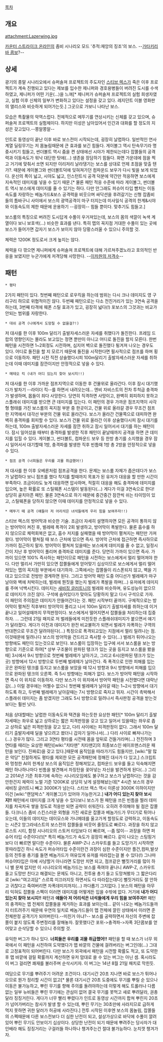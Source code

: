 [[목차]]

== 개요 ==
attachment:Lazerwing.jpg

[[카운터 스트라이크 온라인]]의 좀비 시나리오 모드 '추적:재앙의 징조'의 보스. --[[가타키리바 콤보]]?--
== 상세 ==
광기의 종말 시나리오에서 슈퍼솔져 프로젝트의 주도자인 [[스티브 렉스]]가 죽은 이후 프로젝트가 계속 진행되고 있다는 제보를 입수한 제니퍼와 경호용병들이 버려진 도시를 수색하였고, 제니퍼가 어떤 기운(...)을 느껴[* 제니퍼가 슈퍼솔져 프로젝트의 실험 희생자였고, 실험 이후 신체의 일부가 변화하고 있다는 설정을 갖고 있다. 레지던트 이블 영화판의 앨리스와 비슷하게 되어가는듯.] 그곳으로 가보니 나타난 보스. 

모습은 특촬물의 악역스럽다. 전체적으로 메뚜기를 연상시키는 신체를 갖고 있으며, 슈퍼솔져 프로젝트의 실험체이다. 하지만 이성은 남아있어서 인간과 대화를 할 정도의 지성은 갖고있다.--쫑알쫑알--

인트로 동영상이 끝난 이후 바로 보스전이 시작되는데, 굉장히 날렵하다. 일반적인 연사계열 딜링무기는 저 몸놀림때문에 큰 효과를 보긴 힘들다. 게이볼그 역시 탄속무기라 명중시키기 힘들고, 썬더볼트 역시 줌을 켠 상태에선 시야가 제한되는데다 잡쫄들의 공격력과 이동속도가 워낙 대단한 탓에(...) 생존을 장담하기 힘들다. 화면 가운데에 점을 찍고 거기에 맞춰서 쏘면 되지만 이리저리 날라댕기는 보스를 상대로 언제 초점을 맞출 텐가?. 때문에 게이볼그와 썬더볼트덕에 잊혀져가던 컴파운드 보우가 다시 빛을 보게 되었다. 운신의 폭이 넓고, 시야도 넓고, 인스턴트식 공격 덕분에 약간만 적응하면 보스에게 지속적인 데미지를 넣을 수 있기 때문.[* 물론 패턴 적응 수준에 따라 게이볼그, 썬더볼트 역시 보스에게 데미지를 줄 수 있기는 하다. 다만 안그래도 퍼슈어 타입 뺨치는 이동속도를 자랑하는 베놈가드&보스 공격력을 비웃으며 싸닥션을 후려갈기는 신형 잡좀비들의 틈바구니 사이에서 보스의 광역공격이 마구 터지는데 미사일식 공격의 한계&시야와 이동속도의 제한 때문에 운용하기 --굉장히-- 힘들 뿐이다. 맞추기도 힘들고.]

보스룸의 특징으로 버려진 도시답게 수풀이 우거져있는데, 보스의 몸의 색깔이 녹색 계열이다 보니 보호색(...) 비슷한 효과를 낸다. 특히 맵의 꼭지점 거대한 수풀이 있는 곳에 보스가 들어가면 갑자기 보스가 보이지 않아 당황스러울 수 있으니 주의할 것.

체력은 1200K 정도로서 크게 높지는 않다.

체력을 다 깎으면 제니퍼에게 슈퍼솔져 프로젝트에 대해 가르쳐주겠노라고 호의적인 반응을 보였지만 누군가에게 저격당해 사망한다. --[[이차원의 저격수]]--

== 패턴 ==
 * 평타
2가지 패턴이 있다. 첫번째 패턴으로 로우킥을 하는데 범위는 다시 크나 데미지도 영 구리구리 하므로 위협적이진 않다. 두번째 패턴으로는 다소 전진거리가 있는 3연속 공격을 하는데, 3번째 타격에 웨폰 스틸 효과가 있고, 굉장히 넓다(!) 포보스의 그것과는 비교가 안되는 범위를 자랑한다. 

 * 대쉬 공격 (나에게서 도망칠 수 없을걸?!)

저 대사를 한 이후 100m 달리기 출발자세스러운 자세를 취했다가 돌진한다. 프레임 드랍의 영향인지는 몰라도 보고있는 정면 뿐만이 아니고 어디로 돌진을 할지 모른다. 한번 패턴을 시전하면 1~2회정도 시전하며, 심지어 벽으로 돌진했다 튕겨져 나오는 경우도 있다. 어디로 돌진을 할 지 모르기 때문에 돌진을 시작한다면 필사적으로 점프를 하며 횡으로 이동하자.
패턴 시전 직전 상술했다시피 100m달리기 출발자세스러운 자세를 취하는데 이때 데미지를 잠깐이지만 안정적으로 넣을 수 있다.
 
 * 메테오 킥 (내가 어디 있는지 찾아 보시지!!)

저 대사를 한 이후 가까운 점프지역으로 이동한 후 건물위로 올라간다. 이후 잠시 대기했다가 발차기 --라이더 킥--를 하면서 내려오는데... 엔비 자비스트의 전차 투척급 충격파가 발생하며, 몹들이 죄다 사망한다. 당연히 직격하면 사망이고, 완벽히 회피하지 못하고 스플래쉬 데미지를 받으면 큰 데미지를 입는다. 이 패턴의 경우 가까운 점프지역이 사각형 형태를 가진 보스룸의 꼭지점 부분 중 한곳이고, 건물 위로 올라갈 경우 무조건 점프한 지역에서 대각선 부분의 건물 위로 올라간다. 보스가 올라간 건물쪽으로 대피하면 완벽히 충격파를 회피할 수 있다.
보스가 건물 위로 올라간 이후 상술했다시피 잠시 대기를 하는데, 100m 출발자세스러운 자세를 잠깐 취하고 잠시 일어서서 대기를 하는 패턴이다. 잠시 일어섰을 때부터 충격파를 발생한 직후 패턴이 끝날때까지 공격을 하면 큰 데미지를 입힐 수 있다. 게이볼그, 썬더볼트, 컴파운드 보우 등 한방 총기를 소지했을 경우 잠시 일어서서 대기할때 1방, 충격파를 발생한 직후 빈틈때 1방 총 2방을 안정적으로 넣을 수 있다.

 * 점프 공격 (너희들은 우리를 괴물 취급했어!)

저 대사를 한 이후 오베론처럼 점프공격을 한다. 문제는 보스룸 자체가 좁은데다가 보스가 날렵하다 보니 점프를 했다 착지를 할때까지 목표가 된 유저가 대응을 할 만한 시간이 부족하다. 조금이라도 늦게 대응하면 압사하며, 적절히 대응을 해도 충격파에 데미지를 입으며, 높은 확률로 또 스틸웨폰 시스템이 발동된다(...) 게다가 이걸 3연속으로 한다! 상당히 골치아픈 패턴.
물론 3연속으로 하기 때문에 중간중간 잠깐씩 쉬는 타이밍이 있고, 스틸웨폰을 당하지 않으면 이때 데미지를 안정적으로 넣을 수 있다.

 * 메뚜기 떼 공격 (얘들아 저 어리석은 녀석들에게 우리 힘을 보여주자!!)

스티브 렉스의 방어막과 비슷한 기술. 조금더 자세히 설명하자면 모든 공격이 통하지 않는 방어막이 켜진 후, 벌레떼 폭격이 2회 발생하고, 방어막이 폭발한다.
물론 흡수를 하지 않으므로 체력회복은 없고, 흡수 저지를 실패했을 때 방어막이 펼쳐지는 패턴만 가져왔다. 방어막이 펼쳐질 때 보스 근처에 있으면 즉사. 방어막 근처에 접근하면 즉사하므로 가까이 접근하지 말자. 방어막이 펼쳐져 있을때는 보스에게 데미지를 줄 수 없고, 일정시간이 지난 후 방어막이 풀리며 충격파로 데미지를 준다. 당연히 가까이 있으면 즉사.
가까이 있으면 100% 즉사하는 패턴이므로 패턴을 시전하는 보스에게서 멀리 떨어져야 한다. 다만 멀리서 가만히 있으면 잡쫄들에게 얻어맞기 십상이므로 보스에게서 멀리 떨어져있는 맵의 꼭지점 부분에서 대기하자. 그쪽에서는 잡쫄들이 리스폰되지 않고, 벽을 기대고 있으므로 전방만 경계하면 된다. 그리고 방어막 패턴 도중 어디선가 벌레떼가 마구 날아와 벽에 처박히는데, 벌레에 뭔짓을 했는지 벌레가 폭발을 하며(...) 유저에게 데미지를 주며 넉백시킨다. 데미지는 [[새비징 글러트니]]의 벌레와 비슷하며, 유도성능이 없으므로 데미지가 크진 않다. 구석에 숨어있다가 맞아도 당황하지 말고 다시 구석으로 가자.
이 패턴의 주의점은 데미지가 안들어간다는 것. 패턴 시작부터 끝까지. 구체적으로는 방어막이 펼쳐진 직후부터 방어막이 풀리고 나서 100m 달리기 출발자세를 취하는데 이거 끝나고 일어설때까지 무적판정이다. 보스에게서 떨어지면서 잡쫄들을 처리하는데 집중하자.
... 그런데 21일 패치로 저 벌레들에게 미친듯한 스플래쉬데미지가 붙으면서 얘기가 달라졌다. 게다가 이전과 데미지가 완전 비교불허가 되면서 벌레가 자폭하는 구역의 반대편으로 무조건 달려야된다(...) 특징으로 폭격되고있는 지점에서 멀리 밀려나는 점. 이것때문에 밀려나다 보스의 방어막을 건드리고 즉사할 수 있다(...)
벌레가 튀어나오는 방향에도 패턴이 있는것으로 보인다. 보스룸이 입장하는 입구에 서서 보스룸을 보는 방향으로 기준으로 하여[* 상부 구조물이 완파된 탱크가 있는 곳을 등지고 보스룸을 봤을 때] 3시에서 9시 방향으로 첫번째 벌레떼가 날아가고, 그리고 6시(완파된 탱크가 있는 곳) 방향에서 12시 방향으로 두번째 벌레떼가 날아간다. 즉 폭격으로 인한 피해를 입는곳은 완파된 탱크를 등지고 보스룸을 보았을 때 12시 방향과 9시 방향에서 피해를 입으므로 완파된 탱크의 오른쪽. 즉 5시 방향에는 피해가 없다. 보스가 방어막 패턴을 시작하면 즉시 이 위치로 이동하자. 다만 보스가 이 위치에서 방어막 패턴을 시전했다면 대략난감(...) 이럴 경우에는 어쩔수 없으니 첫번째 벌레떼가 날아갈 때는 1~2시 방향에서 대기하도록 하고, 두번째 벌레떼가 날아갈때는 7시 방향으로 죽자고 뛰자. 시간이 촉박해서 스플래쉬 데미지는 좀 받겠지만 그래도 5시 방향으로 밀려나서 즉사판정 공격을 받는것보다는 훨씬 낫다.


처음 상대할때는 날렵한 이동속도와 택견을 하는듯한 요상한 패턴[* 100m 달리기 출발자세때는 좌우로 넓고 상하로는 짧은 피격판정을 갖고 있고 일어서 있을때는 좌우로 좁고 상하로 넓은 피격판정을 갖고 있고, 다리 사이에는 피격판정이 없다. 그래서 100m 달리기 출발자세때 딜을 넣으려고 쐈더니 갑자기 일어나서(...) 다리 사이로 빠져나가는(...) 경우가 많다. 그리고 3연타 평타를 시전때 몸을 앞뒤로 건들거리며(...) 전진하며 3연타를 때리는 요상한 패턴([wiki:"치타맨" 치타맨2]의 최종보스인 에이프맨스러운 패턴을 보인다. 진짜로)을 갖고 있다.]때문에 움직임을 따라가기도 힘들지만, [wiki:"말 많은 악당" 친절하게도 평타를 제외한 모든 공격패턴에 정해진 대사가 다 있고,] 스크립트와 멍청한 AI의 한계상 보스의 움직임은 정해져있고, 컴파운드 보우를 들고 익숙해지면 패턴 하나하나마다 빈틈을 발견해서 차징탄을 꽂아넣는 자신을 발견하게 된다(...) 그리고 2014년 기준 최후기에 속하는 시나리오임에도 불구하고 보스가 날렵하다는 것을 감안한건지 체력이 노멀 기준 1200K로 상당히 낮게 설정해놨는데[* 4시즌 보스의 경우 새비징 글러트니 빼고 3000K가 넘는다. 스티브 렉스 역시 이론상 3000K 이하이지만 이건 [wiki:"랜덤박스" 게이볼그]가 있어야 가능한거고.] '''내가 어디 있는지 찾아 보시지!!''' 패턴에서 데미지를 크게 넣을 수 있다보니 보스가 뭔 패턴을 쓰든 빈틈을 찔러 데미지를 차곡차곡 쌓을 정도로 적응만 되면 공략이 쉬워진다.
오히려 주의해야 될 점은 잡쫄들. 다크니스 좀비 스킨스러운 외형을 가진 새로운 잡쫄과 베놈가드가 무더기로 튀어나오는데, 이들의 데미지는 데이모스와 가니메데를 울고가게 할정도로 강력하고, 이동속도는 시즌2 앙그라네스트의 보스전의 잡쫄들을 비웃어 줄정도로 빠르다. 과장을 하지 않고 로스트 시티, 함정 시나리오의 스토커 타입보다 더 빠르며, --좀 많이-- 과장을 하면 퍼슈어 타입 수준이다(!)[* 특히 베놈가드가 속도가 굉장히 빠르다. 같이 나오는 스팅핑거보다 더 빠르면 말다한 수준이다. 물론 AWP-Z나 스카우트를 들고 도망가기 시작하면 못따라잡긴 하니 속도가 퍼슈어타입 수준이란건 과장이 심한 수준이지만 플건,컴파,발샷 등의 전투용 총기를 들면 베놈가드가 여유있게 유저를 따라잡는걸 볼 수 있다(!) 그나마 퍼슈어타입은 아예 사냥할거 아니라면 도망만 치면 되고, 점프같은 뻘짓거리를 많이 하니 별 문제 없지만 이 시나리오의 베놈가드는 보스를 죽여야 끝나니 AWP-Z, 스카우트 들고 도망만 친다고 해결되는 문제도 아니고, 전투용 총기 들고 도망쳐봤자 그 짧은다리로 [wiki:"여고괴담" 스르륵 미끄러지듯 하면서도 다 따라잡는데다] 뻘짓거리도 잘 안하고 귀찮다고 죽여버리면 자폭데미지까지(...) 까다롭기 그지없다. ] 보스의 패턴을 아무리 익혀도 잡쫄들 스펙이 이러면 데미지를 어떻게든 입을 수밖에 없다. 거기에 '''내가 어디 있는지 찾아 보시지!!''' 패턴과 '''얘들아 저 어리석은 녀석들에게 우리 힘을 보여주자!!''' 패턴의 충격파는 맵 전체의 잡쫄들을 제거하는 효과를 보이는데... 같이 나오는 베놈가드들까지 터트려주기 때문에 우연의 일치로 베놈가드들이 맵 전체에 깔린 상태에서 이러면 준전체판정 공격기가 되어버린다.--미친거 아냐?-- 보스를 공략하면서 자신의 주변에 잡쫄이 붙지 않도록 주변정리를 잘해놓자. 잘못했다간 포위->충격파->자폭 3단콤보를 얻어맞고 순삭당할 수 있으니 주의할 것.

유익한 버그가 하나 있다. '''너희들은 우리를 괴물 취급했어!!''' 패턴을 할 때 보스가 너무 외곽에서 이 패턴을 시전하여 도약했다가 맵 바깥의 건물에 걸려버리는 버그인데(...) 그대로 고정표적이 되어버린다. 다만 보스가 외곽에서 패턴을 시전할 확률도 적고, 또 도약한 후 맵 바깥에 걸릴 확률까지 계산하면 유저 맘대로 쓸 수 있는 버그는 아닌 셈. 혹시라도 이 버그 걸리면 쾌재를 불러주며 순삭시키자. 이 버그는 14년 8월 21일 패치로 막힌듯.

여담으로 무기를 뿌려주기 어려운 조건이다. 대기시간 20초 지나면 바로 보스가 튀어나오므로 뭔가 정리할 시간이 없고[* 물론 대기시간 20초 도중에도 무기를 뿌릴 순 있으나 이동은 불가능하고, 뿌린 무기를 향해 주의를 돌려야하는데 이렇게 해도 트롤러나 다름없는 일부 뉴비들은 뿌린 무기에는 관심이 없어 결국 무기를 못먹고 새로 뿌려달라, 권총달라 징징거린다. 게다가 너무 빨리 뿌렸다가 인트로 동영상 시간까지 합쳐 뿌린지 20초가 넘어가버리는 참사가 발생 할 수 있는데, 뿌린 무기는 30초만에 사라지므로 급하게 먹지 못하면 귀한 달러가 허공에 사라진다.] 전투 시작된 이후엔 보스의 몸놀림, 잡쫄들의 스펙때문에 다른 보스전보다 더 심한 난전이 되고, 설상가상으로 바닥에 수풀이 깔려있어 뿌린 무기도 안보이기 십상이다.
상당한 난전이 되기 때문에 뿌려주는 당사자가 대인배라 해도 징징거리는 구걸러들 하나하나 챙겨주는건 절대 불가능하다. 눈치껏 챙겨가자.
